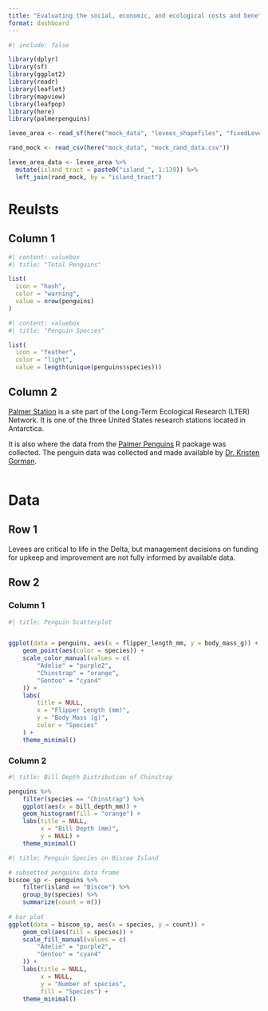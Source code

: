 ```yaml
---
title: "Evaluating the social, economic, and ecological costs and benefits of levee infrastructure within the Delta"
format: dashboard
---
```


```r
#| include: false

library(dplyr)
library(sf)
library(ggplot2)
library(readr)
library(leaflet)
library(mapview)
library(leafpop)
library(here)
library(palmerpenguins)

```

```r
levee_area <- read_sf(here("mock_data", "levees_shapefiles", "fixedLevees.shp"))

rand_mock <- read_csv(here("mock_data", "mock_rand_data.csv"))

levee_area_data <- levee_area %>% 
  mutate(island_tract = paste0("island_", 1:139)) %>% 
  left_join(rand_mock, by = "island_tract")

```


# Reulsts

## Column 1 {width=30%}


```r
#| content: valuebox
#| title: "Total Penguins"

list(
  icon = "hash",
  color = "warning",
  value = nrow(penguins)
)
```



```r
#| content: valuebox
#| title: "Penguin Species"

list(
  icon = "feather",
  color = "light",
  value = length(unique(penguins$species)))
```


## Column 2 {width=70%}

::: {.card title="About Palmer Station" height=25%}
[Palmer Station](https://pallter.marine.rutgers.edu/) is a site part of the Long-Term Ecological Research (LTER) Network. It is one of the three United States research stations located in Antarctica. 

It is also where the data from the [Palmer Penguins](https://allisonhorst.github.io/palmerpenguins/) R package was collected. The penguin data was collected and made available by [Dr. Kristen Gorman](https://www.uaf.edu/cfos/people/faculty/detail/kristen-gorman.php).


:::



```r


```


# Data {orientation="rows"}

## Row 1 {height="10%"}

::: {.card}
Levees are critical to life in the Delta, but management decisions on funding for upkeep and improvement are not fully informed by available data.
:::


## Row 2 {height="70%"}

### Column 1

```r
#| title: Penguin Scatterplot


ggplot(data = penguins, aes(x = flipper_length_mm, y = body_mass_g)) +
    geom_point(aes(color = species)) +
    scale_color_manual(values = c(
        "Adelie" = "purple2",
        "Chinstrap" = "orange",
        "Gentoo" = "cyan4"
    )) +
    labs(
        title = NULL,
        x = "Flipper Length (mm)",
        y = "Body Mass (g)",
        color = "Species"
    ) +
    theme_minimal()
```


### Column 2



```r
#| title: Bill Depth Distribution of Chinstrap

penguins %>%
    filter(species == "Chinstrap") %>%
    ggplot(aes(x = bill_depth_mm)) +
    geom_histogram(fill = "orange") +
    labs(title = NULL,
         x = "Bill Depth (mm)",
         y = NULL) +
    theme_minimal()
```



```r
#| title: Penguin Species on Biscoe Island

# subsetted penguins data frame
biscoe_sp <- penguins %>% 
    filter(island == "Biscoe") %>% 
    group_by(species) %>% 
    summarize(count = n())
    
# bar plot 
ggplot(data = biscoe_sp, aes(x = species, y = count)) +
    geom_col(aes(fill = species)) +
    scale_fill_manual(values = c(
        "Adelie" = "purple2",
        "Gentoo" = "cyan4"
    )) +
    labs(title = NULL,
         x = NULL,
         y = "Number of species",
         fill = "Species") +
    theme_minimal() 
```




